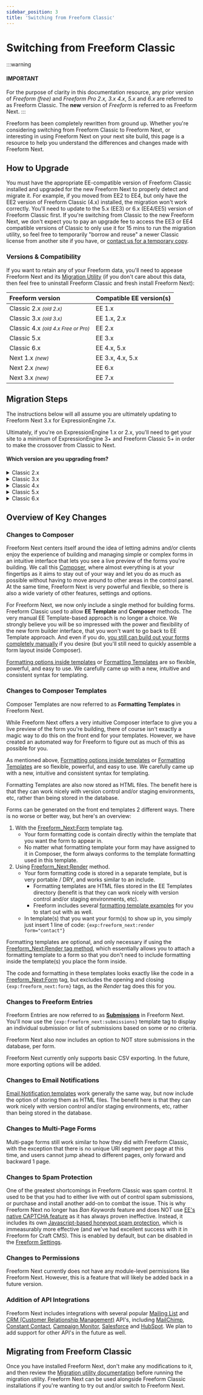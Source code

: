 ```yaml
---
sidebar_position: 3
title: 'Switching from Freeform Classic'
---
```




# Switching from Freeform Classic

:::warning
#### IMPORTANT
For the purpose of clarity in this documentation resource, any prior version of _Freeform (free)_ and _Freeform Pro _2.x_, _3.x_ 4.x_, _5.x_ and _6.x_ are referred to as <span className="text-amber-600 font-bold italic">Freeform Classic</span>. The **new** version of _Freeform_ is referred to as <span className="text-emerald-700 font-bold italic">Freeform Next</span>.
:::

Freeform has been completely rewritten from ground up. Whether you're considering switching from <span className="text-amber-600 font-bold italic">Freeform Classic</span>
to <span className="text-emerald-600 font-bold italic">Freeform Next</span>, or interesting in using Freeform <span className="text-emerald-600 font-semibold italic">Next</span> on your next site build, this page is a resource to
help you understand the differences and changes made with Freeform <span className="text-emerald-600 font-semibold italic">Next</span>.

## How to Upgrade

You must have the appropriate EE-compatible version of Freeform <span className="text-amber-600 font-semibold italic">Classic</span> installed and upgraded for the new
Freeform <span className="text-emerald-600 font-semibold italic">Next</span> to properly detect and migrate it. For example, if you moved from EE2 to EE4, but only have
the EE2 version of Freeform <span className="text-amber-600 font-semibold italic">Classic</span> (4.x) installed, the migration won't work correctly. You'll need to
update to the 5.x (EE3) or 6.x (EE4/EE5) version of Freeform <span className="text-amber-600 font-semibold italic">Classic</span> first. If you're switching from
<span className="text-amber-600 font-semibold italic">Classic</span> to the new Freeform <span className="text-emerald-600 font-semibold italic">Next</span>, we don't expect
you to pay an upgrade fee to access the EE3 or EE4 compatible versions of <span className="text-amber-600 font-semibold italic">Classic</span> to only use it for 15 mins
to run the migration utility, so feel free to temporarily "borrow and reuse" a newer <span className="text-amber-600 font-semibold italic">Classic</span> license from
another site if you have, or [contact us for a temporary copy](/support/).

### Versions & Compatibility

If you want to retain any of your Freeform data, you'll need to appease Freeform <span className="text-emerald-600 font-semibold italic">Next</span> and its [Migration Utility](./classic-migration.mdx) (if you don't care about this data, then feel free to uninstall Freeform <span className="text-amber-600 font-semibold italic">Classic</span> and fresh install Freeform <span className="text-emerald-600 font-semibold italic">Next</span>):

| Freeform version                                                                                            | Compatible EE version(s) |
| :---------------------------------------------------------------------------------------------------------- | :----------------------- |
| <span className="text-amber-600 font-semibold italic">Classic</span> 2.x <small>_(old 2.x)_</small>             | EE 1.x                   |
| <span className="text-amber-600 font-semibold italic">Classic</span> 3.x <small>_(old 3.x)_</small>             | EE 1.x, 2.x              |
| <span className="text-amber-600 font-semibold italic">Classic</span> 4.x <small>_(old 4.x Free or Pro)_</small> | EE 2.x                   |
| <span className="text-amber-600 font-semibold italic">Classic</span> 5.x                                        | EE 3.x                   |
| <span className="text-amber-600 font-semibold italic">Classic</span> 6.x                                        | EE 4.x, 5.x              |
| <span className="text-emerald-600 font-semibold italic">Next</span> 1.x <small>_(new)_</small>                  | EE 3.x, 4.x, 5.x         |
| <span className="text-emerald-600 font-semibold italic">Next</span> 2.x <small>_(new)_</small>                  | EE 6.x                   |
| <span className="text-emerald-600 font-semibold italic">Next</span> 3.x <small>_(new)_</small>                  | EE 7.x                   |

## Migration Steps

The instructions below will all assume you are ultimately updating to Freeform <span className="text-emerald-600 font-semibold italic">Next</span> 3.x for ExpressionEngine 7.x.

Ultimately, if you're on ExpressionEngine 1.x or 2.x, you'll need to get your site to a minimum of ExpressionEngine 3+ and Freeform
<span className="text-amber-600 font-semibold italic">Classic</span> 5+ in order to make the crossover from
<span className="text-amber-600 font-semibold italic">Classic</span> to <span className="text-emerald-600 font-semibold italic">Next</span>.

#### Which version are you upgrading from?

<details className="hidden-heading">
  <summary>Classic 2.x</summary>

  If you haven't already, you will need to contact [Solspace Support](/support/) and request copies of Freeform <span className="text-amber-600 font-semibold italic">Classic</span> 2.x, 3.x, 4.x and 5.x.
  
  <br />
  <VerticalStepWrapper>
    <StepMarkdown>
      Back up the database and site.
    </StepMarkdown>
    <StepMarkdown>
      Ensure you're on the latest version of <span className="text-amber-600 font-semibold italic">Classic</span> 2.x (`2.7.2`) and ExpressionEngine 1.x.

      If not, please update to the latest versions before proceeding.
    </StepMarkdown>
    <StepMarkdown>
      Upgrade to the latest version of EE 2.x and Freeform <span className="text-amber-600 font-semibold italic">Classic</span> 3.x (`3.1.5`).
    </StepMarkdown>
    <StepMarkdown>
      Review your forms inside the Freeform control panel and front end to ensure everything is working as expected.
    </StepMarkdown>
    <StepMarkdown>
      Proceed to <span className="text-amber-600 font-semibold italic">Classic</span> **3.x** instructions below...
    </StepMarkdown>
  </VerticalStepWrapper>
</details>

<details className="hidden-heading">
  <summary>Classic 3.x</summary>

  If you haven't already, you will need to contact [Solspace Support](/support/) and request copies of Freeform <span className="text-amber-600 font-semibold italic">Classic</span> 3.x, 4.x and 5.x.
  
  <br />
  <VerticalStepWrapper>
    <StepMarkdown>
      Back up the database and site.
    </StepMarkdown>
    <StepMarkdown>
      Ensure you're on the latest version of <span className="text-amber-600 font-semibold italic">Classic</span> 3.x (`3.1.5`) and ExpressionEngine 1.x or 2.x.

      If not, please update to the latest versions before proceeding.
    </StepMarkdown>
    <StepMarkdown>
      Please review the [upgrade notes for switching from Classic 3.x to Classic 4.x](../../../classic/setup/upgrade-3/).
    </StepMarkdown>
    <StepMarkdown>
      Upgrade to the latest version of EE 2.x and Freeform <span className="text-amber-600 font-semibold italic">Classic</span> 4.x (`4.2.5`).
    </StepMarkdown>
    <StepMarkdown>
      Review your forms inside the Freeform control panel and front end to ensure everything is working as expected.
    </StepMarkdown>
    <StepMarkdown>
      Proceed to <span className="text-amber-600 font-semibold italic">Classic</span> **4.x** instructions below...
    </StepMarkdown>
  </VerticalStepWrapper>
</details>

<details className="hidden-heading">
  <summary>Classic 4.x</summary>

  If you haven't already, you will need to contact [Solspace Support](/support/) and request copies of Freeform <span className="text-amber-600 font-semibold italic">Classic</span> 5.x.
  
  <br />
  <VerticalStepWrapper>
    <StepMarkdown>
      Back up the database and site.
    </StepMarkdown>
    <StepMarkdown>
      Ensure you're on the latest version of <span className="text-amber-600 font-semibold italic">Classic</span> 4.x (`4.2.5`) and ExpressionEngine 2.x.

      If not, please update to the latest versions before proceeding.
    </StepMarkdown>
    <StepMarkdown>
      Upgrade to the latest version of EE 3.x and Freeform <span className="text-amber-600 font-semibold italic">Classic</span> 5.x (`5.2.2`).
    </StepMarkdown>
    <StepMarkdown>
      Review your forms inside the Freeform control panel and front end to ensure everything is working as expected.
    </StepMarkdown>
    <StepMarkdown>
      Proceed to <span className="text-amber-600 font-semibold italic">Classic</span> **5.x** instructions below...
    </StepMarkdown>
  </VerticalStepWrapper>
</details>

<details className="hidden-heading">
  <summary>Classic 5.x</summary>

  You are on a version of <span className="text-amber-600 font-semibold italic">Classic</span> that is ready to crossover to
  <span className="text-emerald-600 font-semibold italic">Next</span>.
  
  <br />
  <VerticalStepWrapper>
    <StepMarkdown>
      Back up the database and site.
    </StepMarkdown>
    <StepMarkdown>
      Ensure you're on the latest version of <span className="text-amber-600 font-semibold italic">Classic</span> 5.x (`5.2.2`) and ExpressionEngine 3.x.

      If not, please update to the latest versions before proceeding.
    </StepMarkdown>
    <StepMarkdown>
      This is a very large update and may require many hours of cleanup afterward. Please review this entire page as well as review the
      [Classic to Next migration overview](./classic-migration.mdx).
    </StepMarkdown>
    <StepMarkdown>
      [Purchase a license](https://expressionengine.com/add-ons/freeform) for Freeform <span className="text-emerald-600 font-semibold italic">Next</span> if you haven't already.
    </StepMarkdown>
    <StepMarkdown>
      Upload the Freeform <span className="text-emerald-600 font-semibold italic">Next</span> 1.x files and
      [install the add-on](./installing-updating.mdx#installing-instructions) like normal.
      :::info
      Please note that Freeform <span className="text-amber-600 font-semibold italic">Classic</span> and <span className="text-emerald-600 font-semibold italic">Next</span> can and should
      coexist together in ExpressionEngine, as they are technically two different add-ons.
      :::
      :::warning
      Do NOT create any forms, fields or notification templates in <span className="text-emerald-600 font-semibold italic">Next</span> yet, and do NOT uninstall
      Freeform <span className="text-amber-600 font-semibold italic">Classic</span> yet.
      :::
    </StepMarkdown>
    <StepMarkdown>
      Open up the Freeform <span className="text-emerald-600 font-semibold italic">Next</span> add-on and run the [Migration Utility](./classic-migration.mdx).
    </StepMarkdown>
    <StepMarkdown>
      Verify all data in Freeform <span className="text-emerald-600 font-semibold italic">Next</span>. Review your forms inside the Freeform
      <span className="text-emerald-600 font-semibold italic">Next</span> control panel and front end to ensure everything is working as expected.
    </StepMarkdown>
    <StepMarkdown>
      Uninstall Freeform <span className="text-amber-600 font-semibold italic">Classic</span>. This includes deleting the `freeform` folders inside of the
      `system/user/addons` and `themes/user/addons` directories.
    </StepMarkdown>
    <StepMarkdown>
      Proceed to upgrading to ExpressionEngine 7.x and Freeform <span className="text-emerald-600 font-semibold italic">Next</span> 3.x.
    </StepMarkdown>
  </VerticalStepWrapper>
</details>

<details className="hidden-heading">
  <summary>Classic 6.x</summary>

  You are on a version of <span className="text-amber-600 font-semibold italic">Classic</span> that is ready to crossover to
  <span className="text-emerald-600 font-semibold italic">Next</span>.
  
  <br />
  <VerticalStepWrapper>
    <StepMarkdown>
      Back up the database and site.
    </StepMarkdown>
    <StepMarkdown>
      Ensure you're on the latest version of <span className="text-amber-600 font-semibold italic">Classic</span> 6.x (`6.0.4`) and ExpressionEngine 4.x or 5.x.

      If not, please update to the latest versions before proceeding.
    </StepMarkdown>
    <StepMarkdown>
      This is a very large update and may require many hours of cleanup afterward. Please review this entire page as well as review the
      [Classic to Next migration overview](./classic-migration.mdx).
    </StepMarkdown>
    <StepMarkdown>
      [Purchase a license](https://expressionengine.com/add-ons/freeform) for Freeform <span className="text-emerald-600 font-semibold italic">Next</span> if you haven't already.
    </StepMarkdown>
    <StepMarkdown>
      Upload the Freeform <span className="text-emerald-600 font-semibold italic">Next</span> 1.x files and
      [install the add-on](./installing-updating.mdx#installing-instructions) like normal.
      :::info
      Please note that Freeform <span className="text-amber-600 font-semibold italic">Classic</span> and <span className="text-emerald-600 font-semibold italic">Next</span> can and should
      coexist together in ExpressionEngine, as they are technically two different add-ons.
      :::
      :::warning
      Do NOT create any forms, fields or notification templates in <span className="text-emerald-600 font-semibold italic">Next</span> yet, and do NOT uninstall
      Freeform <span className="text-amber-600 font-semibold italic">Classic</span> yet.
      :::
    </StepMarkdown>
    <StepMarkdown>
      Open up the Freeform <span className="text-emerald-600 font-semibold italic">Next</span> add-on and run the [Migration Utility](./classic-migration.mdx).
    </StepMarkdown>
    <StepMarkdown>
      Verify all data in Freeform <span className="text-emerald-600 font-semibold italic">Next</span>. Review your forms inside the Freeform
      <span className="text-emerald-600 font-semibold italic">Next</span> control panel and front end to ensure everything is working as expected.
    </StepMarkdown>
    <StepMarkdown>
      Uninstall Freeform <span className="text-amber-600 font-semibold italic">Classic</span>. This includes deleting the `freeform` folders inside of the
      `system/user/addons` and `themes/user/addons` directories.
    </StepMarkdown>
    <StepMarkdown>
      Proceed to upgrading to ExpressionEngine 7.x and Freeform <span className="text-emerald-600 font-semibold italic">Next</span> 3.x.
    </StepMarkdown>
  </VerticalStepWrapper>
</details>

## Overview of Key Changes

### Changes to Composer

Freeform <span className="text-emerald-600 font-semibold italic">Next</span> centers itself around the idea of letting admins and/or clients enjoy the experience of building and managing simple or complex forms in an intuitive interface that lets you see a live preview of the forms you're building. We call this [Composer](../forms/forms-composer.mdx), where almost everything is at your fingertips as it aims to stay out of your way and let you do as much as possible without having to move around to other areas in the control panel. At the same time, Freeform <span className="text-emerald-600 font-semibold italic">Next</span> is very powerful and flexible, so there is also a wide variety of other features, settings and options.

For Freeform Next, we now only include a single method for building forms. Freeform <span className="text-amber-600 font-semibold italic">Classic</span> used to allow **EE Template** and **Composer** methods. The very manual EE Template-based approach is no longer a choice. We strongly believe you will be so impressed with the power and flexibility of the new form builder interface, that you won't want to go back to EE Template approach. And even if you do, [you still can build out your forms completely manually](../templating/form.mdx#manual-example) if you desire (but you'll still need to quickly assemble a form layout inside Composer).

[Formatting options inside templates](../templating/form.mdx) or [Formatting Templates](../guides/templating/formatting-templates.mdx) are so flexible, powerful, and easy to use. We carefully came up with a new, intuitive and consistent syntax for templating.

### Changes to Composer Templates

Composer Templates are now referred to as **Formatting Templates** in Freeform <span className="text-emerald-600 font-semibold italic">Next</span>.

While Freeform <span className="text-emerald-600 font-semibold italic">Next</span> offers a very intuitive Composer interface to give you a live preview of the form you're building, there of course isn't exactly a magic way to do this on the front end for your templates. However, we have created an automated way for Freeform to figure out as much of this as possible for you.

As mentioned above, [Formatting options inside templates](../templating/form.mdx) or [Formatting Templates](../guides/templating/formatting-templates.mdx) are so flexible, powerful, and easy to use. We carefully came up with a new, intuitive and consistent syntax for templating.

Formatting Templates are also now stored as HTML files. The benefit here is that they can work nicely with version control and/or staging environments, etc, rather than being stored in the database.

Forms can be generated on the front end templates 2 different ways. There is no worse or better way, but here's an overview:

1. With the [Freeform_Next:Form](../templating/form.mdx) template tag.
   - Your form formatting code is contain directly within the template that you want the form to appear in.
   - No matter what formatting template your form may have assigned to it in Composer, the form always conforms to the template formatting used in this template.
2. Using [Freeform_Next:Render](../templating/form.mdx#render-examples) method.
   - Your form formatting code is stored in a separate template, but is very portable / DRY, and works similar to an include.
     - Formatting templates are HTML files stored in the EE Templates directory (benefit is that they can work nicely with version control and/or staging environments, etc).
     - Freeform includes several [formatting template examples](../guides/templating/formatting-template-examples.mdx) for you to start out with as well.
   - In template(s) that you want your form(s) to show up in, you simply just insert 1 line of code: `{exp:freeform_next:render form="contact"}`

Formatting templates are optional, and only necessary if using the [Freeform_Next:Render tag method](../templating/form.mdx#render-examples), which essentially allows you to attach a formatting template to a form so that you don't need to include formatting inside the template(s) you place the form inside.

The code and formatting in these templates looks exactly like the code in a [Freeform_Next:Form](../templating/form.mdx) tag, but excludes the opening and closing `{exp:freeform_next:form}` tags, as the _Render_ tag does this for you.

### Changes to Freeform Entries

Freeform Entries are now referred to as [**Submissions**](../templating/submissions.mdx) in Freeform <span className="text-emerald-600 font-semibold italic">Next</span>. You'll now use the `{exp:freeform_next:submissions}` template tag to display an individual submission or list of submissions based on some or no criteria.

Freeform <span className="text-emerald-600 font-semibold italic">Next</span> also now includes an option to NOT store submissions in the database, per form.

Freeform <span className="text-emerald-600 font-semibold italic">Next</span> currently only supports basic CSV exporting. In the future, more exporting options will be added.

### Changes to Email Notifications

[Email Notification templates](../forms/email-notifications.mdx) work generally the same way, but now include the option of storing them as HTML files. The benefit here is that they can work nicely with version control and/or staging environments, etc, rather than being stored in the database.

### Changes to Multi-Page Forms

Multi-page forms still work similar to how they did with Freeform Classic, with the exception that there is no unique URI segment per page at this time, and users cannot jump ahead to different pages, only forward and backward 1 page.

### Changes to Spam Protection

One of the greatest shortcomings in Freeform <span className="text-amber-600 font-semibold italic">Classic</span> was spam control. It used to be that you had to either live with out of control spam submissions, or purchase and install another add-on to combat the issue. This is why Freeform <span className="text-emerald-600 font-semibold italic">Next</span> no longer has _Ban Keywords_ feature and does NOT use [EE's native CAPTCHA feature](https://docs.expressionengine.com/latest/security/captchas.html) as it has always proven ineffective. Instead, it includes its own [Javascript-based honeypot spam protection](../forms/spam-protection.mdx), which is immeasurably more effective (and we've had excellent success with it in Freeform for Craft CMS). This is enabled by default, but can be disabled in the [Freeform Settings](../configuration/settings.mdx#spam-protection).

### Changes to Permissions

Freeform <span className="text-emerald-600 font-semibold italic">Next</span> currently does not have any module-level permissions like Freeform <span className="text-amber-600 font-semibold italic">Next</span>. However, this is a feature that will likely be added back in a future version.

### Addition of API Integrations

Freeform <span className="text-emerald-600 font-semibold italic">Next</span> includes integrations with several popular [Mailing List](../integrations/mailing/index.mdx) and [CRM (Customer Relationship Management)](../integrations/crm/index.mdx) API's, including [MailChimp](../integrations/mailing/mailchimp.mdx), [Constant Contact](../integrations/mailing/campaign-monitor.mdx), [Campaign Monitor](../integrations/mailing/constant-contact.mdx), [Salesforce](../integrations/crm/salesforce-lead.mdx) and [HubSpot](../integrations/crm/hubspot.mdx). We plan to add support for other API's in the future as well.

## Migrating from Freeform Classic

Once you have installed Freeform <span className="text-emerald-600 font-semibold italic">Next</span>, don't make any modifications to it, and then review the [Migration utility documentation](./classic-migration.mdx) before running the migration utility. Freeform <span className="text-emerald-600 font-semibold italic">Next</span> can be used alongside Freeform <span className="text-amber-600 font-semibold italic">Classic</span> installations if you're wanting to try out and/or switch to Freeform <span className="text-emerald-600 font-semibold italic">Next</span>.
